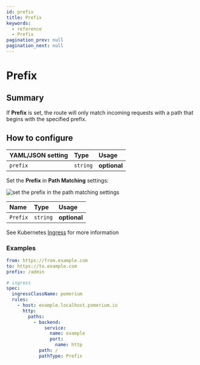 ```yaml
---
id: prefix
title: Prefix
keywords:
  - reference
  - Prefix
pagination_prev: null
pagination_next: null
---
```



# Prefix

## Summary

If **Prefix** is set, the route will only match incoming requests with a path that begins with the specified prefix.

## How to configure

<Tabs>
<TabItem value="Core" label="Core">

| **YAML**/**JSON** setting | **Type** | **Usage**    |
| :------------------------ | :------- | :----------- |
| `prefix`                  | `string` | **optional** |

</TabItem>
<TabItem value="Enterprise" label="Enterprise">

Set the **Prefix** in **Path Matching** settings:

![set the prefix in the path matching settings](../img/routes/path-matching/prefix.png)

</TabItem>
<TabItem value="Kubernetes" label="Kubernetes">

| **Name** | **Type** | **Usage**    |
| :------- | :------- | :----------- |
| `Prefix` | `string` | **optional** |

See Kubernetes [Ingress](/docs/deploy/k8s/ingress#annotations) for more information

</TabItem>
</Tabs>

### Examples

```yaml
from: https://from.example.com
to: https://to.example.com
prefix: /admin

# ingress
spec:
  ingressClassName: pomerium
  rules:
    - host: example.localhost.pomerium.io
      http:
        paths:
          - backend:
              service:
                name: example
                port:
                  name: http
            path: /
            pathType: Prefix
```
